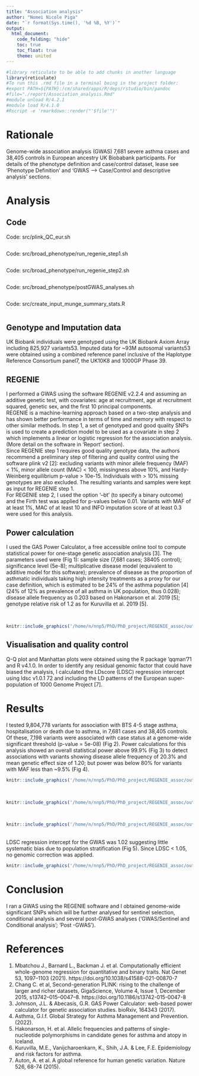 ---
title: "Association analysis"
author: "Nomei Nicole Piga"
date: "`r format(Sys.time(), '%d %B, %Y')`"
output:
  html_document:
    code_folding: "hide"
    toc: true
    toc_float: true
    theme: united
---


```{r, setup, hide = TRUE}
#library reticulate to be able to add chunks in another language
library(reticulate)
#To run this .rmd file in a terminal being in the project folder:
#export PATH=${PATH}:/cm/shared/apps/R/deps/rstudio/bin/pandoc
#file="./report/Association_analysis.Rmd"
#module unload R/4.2.1
#module load R/4.1.0
#Rscript -e 'rmarkdown::render("'$file'")'
```
# Rationale
Genome-wide association analysis (GWAS) 7,681 severe asthma cases and 38,405 controls in European ancestry UK Biobabank participants. For details of the phenotype definition and case/control dataset, lease see 'Phenotype Definition' and 'GWAS --> Case/Control and descriptive analysis' sections.

# Analysis
## Code
Code: src/plink_QC_eur.sh
```{r, code = readLines('/home/n/nnp5/PhD/PhD_project/REGENIE_assoc/src/plink_QC_eur.sh'), eval=FALSE}
```
Code: src/broad_phenotype/run_regenie_step1.sh
```{r, code = readLines('/home/n/nnp5/PhD/PhD_project/REGENIE_assoc/src/broad_phenotype/run_regenie_step1.sh'), eval=FALSE}
```
Code: src/broad_phenotype/run_regenie_step2.sh
```{r, code = readLines('/home/n/nnp5/PhD/PhD_project/REGENIE_assoc/src/broad_phenotype/run_regenie_step2.sh'), eval=FALSE}
```
Code: src/broad_phenotype/postGWAS_analyses.sh
```{r, code = readLines('/home/n/nnp5/PhD/PhD_project/REGENIE_assoc/src/broad_phenotype/postGWAS_analyses.sh'), eval=FALSE}
```
Code: src/create_input_munge_summary_stats.R
```{r, code = readLines('/home/n/nnp5/PhD/PhD_project/REGENIE_assoc/src/create_input_munge_summary_stats.R'), eval=FALSE}
```

## Genotype and Imputation data
UK Biobank individuals were genotyped using the UK Biobank Axiom Array including 825,927 variants53. Imputed data for ~93M autosomal variants53 were obtained using a combined reference panel inclusive of the Haplotype Reference Consortium panel7, the UK10K8 and 1000GP Phase 39.

## REGENIE
I performed a GWAS using the software REGENIE v2.2.4 and assuming an additive genetic test, with covariates: age at recruitment, age at recruitment squared, genetic sex, and the first 10 principal components.
<br>
REGENIE is a machine-learning approach based on a two-step analysis and has shown better performance in terms of time and memory with respect to other similar methods. In step 1, a set of genotyped and good quality SNPs is used to create a prediction model to be used as a covariate in step 2 which implements a linear or logistic regression for the association analysis. (More detail on the software in 'Report' section).
<br>
Since REGENIE step 1 requires good quality genotype data, the authors recommend a preliminary step of filtering and quality control using the software plink v2 [2]: excluding variants with minor allele frequency (MAF) < 1%, minor allele count (MAC) < 100, missingness above 10%, and Hardy-Weinberg equilibrium p-value > 10e-15. Individuals with > 10% missing genotypes are also excluded. The resulting variants and samples were kept as input for REGENIE step 1.
<br>
For REGENIE step 2, I used the option ‘--bt’ (to specify a binary outcome) and the Firth test was applied for p-values below 0.01. Variants with MAF of at least 1%, MAC of at least 10 and INFO imputation score of at least 0.3 were used for this analysis.

## Power calculation
I used the GAS Power Calculator, a free accessible online tool to compute statistical power for one-stage genetic association analysis [3]. The parameters used were (Fig 1): sample size (7,681 cases; 38405 control); significance level (5e-8); multiplicative disease model (equivalent to additive model for this software); prevalence of disease as the proportion of asthmatic individuals taking high intensity treatments as a proxy for our case definition, which is estimated to be 24% of the asthma population [4] (24% of 12% as prevalence of all asthma in UK population, thus 0.028); disease allele frequency as 0.203 based on Hakonarson et al. 2019 [5]; genotype relative risk of 1.2 as for Kuruvilla et al. 2019 [5].

<br>
```{r, out.width='100%', out.height='200%', fig.align='center', fig.cap='Fig 1. Input parameters of power calculation.', echo = FALSE}
knitr::include_graphics('/home/n/nnp5/PhD/PhD_project/REGENIE_assoc/output/GAS_power_calculation_broad_pheno_input.PNG')
```

## Visualisation and quality control
Q-Q plot and Manhattan plots were obtained using the R package ‘qqman’71 and R v4.1.0. In order to identify any residual genomic factor that could have biased the analysis, I calculated the LDscore (LDSC) regression intercept using ldsc v1.0.1 72 and including the LD patterns of the European super-population of 1000 Genome Project [7].

# Results
I tested 9,804,778 variants for association with BTS 4-5 stage asthma, hospitalisation or death due to asthma, in 7,681 cases and 38,405 controls. Of these, 7,198 variants were associated with case status at a genome-wide significant threshold (p-value = 5e-08) (Fig 2). Power calculations for this analysis showed an overall statistical power above 99.9% (Fig 3) to detect associations with variants showing disease allele frequency of 20.3% and mean genetic effect size of 1.20; but power was below 80% for variants with MAF less than ~9.5% (Fig 4).
<br>
```{r, out.width='100%', out.height='200%', fig.align='center', fig.cap='Fig 2. Manhattan plot of asthma GWAS.', echo = FALSE}
knitr::include_graphics('/home/n/nnp5/PhD/PhD_project/REGENIE_assoc/output/Manhattan_plot_GWAS_maf001_broad_pheno_1_5_ratio.png')
```
<br>
```{r, out.width='100%', out.height='200%', fig.align='center', fig.cap='Fig 3. Output of power calculation.', echo = FALSE}
knitr::include_graphics('/home/n/nnp5/PhD/PhD_project/REGENIE_assoc/output/GAS_power_calculation_broad_pheno.PNG')
```
<br>
```{r, out.width='100%', out.height='200%', fig.align='center', fig.cap='Fig 4. Zoom in power/effect allele frequency (eaf).', echo = FALSE}
knitr::include_graphics('/home/n/nnp5/PhD/PhD_project/REGENIE_assoc/output/GAS_power_calculation_broad_pheno_less80.PNG')
```
<br>
LDSC regression intercept for the GWAS was 1.02 suggesting little systematic bias due to population stratification (Fig 5). Since LDSC < 1.05, no genomic correction was applied.
```{r, fig.align='center', fig.cap='Fig 5. Q-Q plot asthma GWAS.', echo = FALSE}
knitr::include_graphics('/home/n/nnp5/PhD/PhD_project/REGENIE_assoc/output/Q-Q_plot_GWAS_maf001_broad_pheno_1_5_ratio.png')
```

# Conclusion
I ran a GWAS using the REGENIE software and I obtained genome-wide significant SNPs which will be further analysed for sentinel selection, conditional analysis and several post-GWAS analyses ('GWAS/Sentinel and Conditional analysis'; 'Post -GWAS'). 


# References
1. Mbatchou J., Barnard L., Backman J. et al. Computationally efficient whole-genome regression for quantitative and binary traits. Nat Genet 53, 1097–1103 (2021). https://doi.org/10.1038/s41588-021-00870-7
<br>
2. Chang C. et al, Second-generation PLINK: rising to the challenge of larger and richer datasets, GigaScience, Volume 4, Issue 1, December 2015, s13742–015–0047–8. https://doi.org/10.1186/s13742-015-0047-8
<br>
3. Johnson, J.L. & Abecasis, G.R. GAS Power Calculator: web-based power calculator for genetic association studies. bioRxiv, 164343 (2017).
<br>
4. Asthma, G.I.f. Global Strategy for Asthma Management and Prevention. (2022).
<br>
5. Hakonarson, H. et al. Allelic frequencies and patterns of single-nucleotide polymorphisms in candidate genes for asthma and atopy in Iceland.
<br>
6. Kuruvilla, M.E., Vanijcharoenkarn, K., Shih, J.A. & Lee, F.E. Epidemiology and risk factors for asthma.
7. Auton, A. et al. A global reference for human genetic variation. Nature 526, 68-74 (2015).